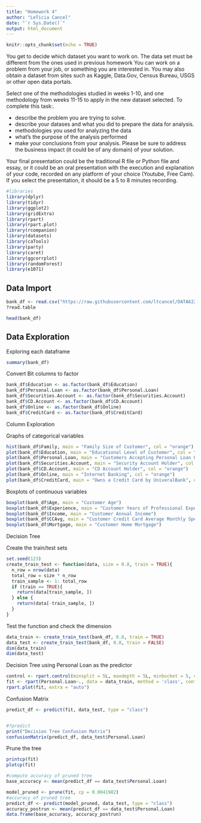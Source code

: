 ```yaml
---
title: "Homework 4"
author: "LeTicia Cancel"
date: "`r Sys.Date()`"
output: html_document
---
```


```r
knitr::opts_chunk$set(echo = TRUE)
```


You get to decide which dataset you want to work on. The data set must be different from the ones used in previous homework You can work on a problem from your job, or something you are interested in. You may also obtain a dataset from sites such as Kaggle, Data.Gov, Census Bureau, USGS or other open data portals. 

Select one of the methodologies studied in weeks 1-10, and one methodology from weeks 11-15 to apply in the new dataset selected. To complete this task:. 

- describe the problem you are trying to solve.
- describe your datases and what you did to prepare the data for analysis. 
- methodologies you used for analyzing the data
- what's the purpose of the analysis performed
- make your conclusions from your analysis. Please be sure to address the business impact (it could be of any domain) of your solution.

Your final presentation could be the traditional R file or Python file and essay, or it could be an oral presentation with the execution and explanation of your code, recorded on any platform of your choice (Youtube, Free Cam). If you select the presentation, it should be a 5 to 8 minutes recording. 


```r
#libraries
library(dplyr)
library(tidyr)
library(ggplot2)
library(gridExtra)
library(rpart)
library(rpart.plot)
library(rcompanion)
library(datasets)
library(caTools)
library(party)
library(caret)
library(ggcorrplot)
library(randomForest)
library(e1071)
```


## Data Import

```r
bank_df <- read.csv("https://raw.githubusercontent.com/ltcancel/DATA622/main/Homework4/Data/Bank_Personal_Loan_Modelling.csv")
?read.table

head(bank_df)
```

## Data Exploration

Exploring each dataframe

```r
summary(bank_df)
```

Convert Bit columns to factor

```r
bank_df$Education <- as.factor(bank_df$Education)
bank_df$Personal.Loan <- as.factor(bank_df$Personal.Loan)
bank_df$Securities.Account <- as.factor(bank_df$Securities.Account)
bank_df$CD.Account <- as.factor(bank_df$CD.Account)
bank_df$Online <- as.factor(bank_df$Online)
bank_df$CreditCard <- as.factor(bank_df$CreditCard)
```

Column Exploration

Graphs of categorical variables
```r
hist(bank_df$Family, main = "Family Size of Customer", col = "orange")
plot(bank_df$Education, main = "Educational Level of Customer", col = "orange")
plot(bank_df$Personal.Loan, main = "Customers Accepting Personal Loan Offer", col = "orange")
plot(bank_df$Securities.Account, main = "Security Account Holder", col = "orange")
plot(bank_df$CD.Account, main = "CD Account Holder", col = "orange")
plot(bank_df$Online, main = "Internet Banking", col = "orange")
plot(bank_df$CreditCard, main = "Owns a Credit Card by UniveralBank", col = "orange")

```

Boxplots of continuous variables

```r
boxplot(bank_df$Age, main = "Customer Age")
boxplot(bank_df$Experience, main = "Customer Years of Professional Experience")
boxplot(bank_df$Income, main = "Customer Annual Income")
boxplot(bank_df$CCAvg, main = "Customer Credit Card Average Monthly Spending")
boxplot(bank_df$Mortgage, main = "Customer Home Mortgage")

```

Decision Tree

Create the train/test sets
```r
set.seed(123)
create_train_test <- function(data, size = 0.8, train = TRUE){
  n_row = nrow(data)
  total_row = size * n_row
  train_sample <- 1: total_row
  if (train == TRUE){
    return(data[train_sample, ])
  } else {
    return(data[-train_sample, ])
  }
}
```


Test the function and check the dimension
```r
data_train <- create_train_test(bank_df, 0.8, train = TRUE)
data_test <- create_train_test(bank_df, 0.8, train = FALSE)
dim(data_train)
dim(data_test)
```

Decision Tree using Personal Loan as the predictor
```r
control <- rpart.control(minsplit = 5L, maxdepth = 5L, minbucket = 5, cp = 0.002, maxsurrogate = 4)
fit <- rpart(Personal.Loan~., data = data_train, method = 'class', control = control)
rpart.plot(fit, extra = "auto")
```






Confusion Matrix

```r
predict_df <- predict(fit, data_test, type = "class")


#?predict
print("Decision Tree Confusion Matrix")
confusionMatrix(predict_df, data_test$Personal.Loan)
```


Prune the tree

```r
printcp(fit)
plotcp(fit)
```


```r
#compute accuracy of pruned tree
base_accuracy <- mean(predict_df == data_test$Personal.Loan)
```


```r
model_pruned <- prune(fit, cp = 0.0041982)
#accuracy of pruned tree
predict_df <- predict(model_pruned, data_test, type = "class")
accuracy_postrun <- mean(predict_df == data_test$Personal.Loan)
data.frame(base_accuracy, accuracy_postrun)
```

